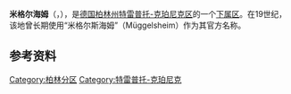 {{noteTA|G1=德国地名|G2=Landkreis|G3=单位}}
{{Infobox German location
|name           = 米格尔海姆
|native_name    = Müggelheim
|image_photo    = Old school and church of Berlin-Müggelheim.JPG
|image_caption  = 米格尔海姆的旧学校和教堂
|of_city_coa    = 
|type           = [[特雷普托-克珀尼克|特雷普托-克珀尼克区]]的[[柏林区份|下属区]]
|City           = 柏林
|Town           = 
|image_coa      = Wappen Müggelheim (Berlin).png
|map_           = 
|map_cap        = 
|coordinates    = {{coord|52|24|00|N|13|39|00|E|format=dms|display=inline,title}}
|state          = 柏林州
|district       = 
|borough        = 特雷普托-克珀尼克
|divisions      = 
|office         = 
|Bürgermeistertitel = 
|mayor          = 
|elevation      = 34
|area           = 22.22
|population     = 6798
|population_as_of = 2019-12-31
|density        = 306
|pop_ref        = 
|postal_code    = 12559
|area_code      = 
|licence        = B
|free_2         = 
|free_2_txt     = 
|year           = 
|plantext       = 米格尔海姆在[[特雷普托-克珀尼克|特雷普托-克珀尼克区]]与[[柏林州|柏林州]]的位置
|image_plan     = Berlin Treptow-Köpenick Müggelheim.svg
|website        = 
}}
'''米格尔海姆'''（{{lang-de|'''Müggelheim'''}}，{{IPA-de|ˈmʏɡl̩ˌhaɪ̯m|-|De-Müggelheim.ogg}}），是[[德国|德国]][[柏林州|柏林州]][[特雷普托-克珀尼克|特雷普托-克珀尼克区]]的一个[[柏林区份|下属区]]。在19世纪，该地曾长期使用“米格尔斯海姆”（Müggelsheim）作为其官方名称。

==参考资料==
{{reflist}}

{{柏林区份}}
[[Category:柏林分区|Category:柏林分区]]
[[Category:特雷普托-克珀尼克|Category:特雷普托-克珀尼克]]